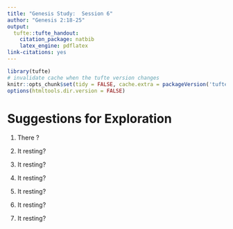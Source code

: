 ```yaml
---
title: "Genesis Study:  Session 6"
author: "Genesis 2:18-25"
output:
  tufte::tufte_handout:
    citation_package: natbib
    latex_engine: pdflatex
link-citations: yes
---
```


```r
library(tufte)
# invalidate cache when the tufte version changes
knitr::opts_chunk$set(tidy = FALSE, cache.extra = packageVersion('tufte'))
options(htmltools.dir.version = FALSE)
```

\vspace{0.2 in}

\newcommand{\vn}[1]{\textit{\textbf{#1}}}

\begin{adjustwidth}{}{-2 in}

\large{}

\begin{spacing}{1.7}

\texttt{\vn{18} Then the LORD God said, "It is not good that the man 
should be alone; I will make a helper fit for him." \vn{19} So out of 
the ground the LORD God formed every beast of the field and every bird 
of the heavens and brought them to the man to see what he would call them. 
And whatever the man called every living creature, that was its name. \vn{20} 
The man gave names to all livestock and to the birds of the heavens and to 
every east of the field.  But for Adam there was not found a helper fit 
for him. \vn{21} So the LORD God caused a deep sleep to fall upon the man, 
and while he slept took one of his ribs and closed up its place with flesh. 
\vn{22} And the rib that the LORD God had taken from the man he made into 
a woman and brought her to the man. \vn{23} Then the man said, "This at 
last is bone of my bones and flesh of my flesh; she shall be called Woman, 
because she was taken out of Man." \vn{24} Therefore a man shall leave his 
father and his mother and hold fast to his wife, and they shall become one 
flesh. \vn{25} And the man and his wife were both naked and were not 
ashamed.   (ESV)}

\end{spacing}

\end{adjustwidth}

\vspace{0.3 in}

# Suggestions for Exploration

\large{}

1. There ?

\vspace{0.5 in}

2. It  resting?

\vspace{0.5 in}

3. It  resting?

\vspace{0.5 in}

4. It  resting?

\vspace{0.5 in}

5. It  resting?

\vspace{0.5 in}

6. It  resting?

\vspace{0.5 in}

7. It  resting?

